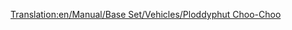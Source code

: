 [[Translation:en/Manual/Base Set/Vehicles/Ploddyphut Choo-Choo]]
{{en/Trains|Image=[[File:en/Ploddyphutchoochoo.png]]
|Cost=£11,718 ($23,436)
|Speed=72 km/h (45 mph)
|Weight=85 t
|Power=400 hp (298 kW)
|Annual=£1,476 ($2,952)
|Designed=1946
|Lifespan=20 
|Capacity=N/A
|Description=The weakest and slowest train in the toyland climate. 
|Real-life=Fictional
}}